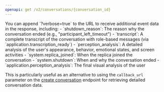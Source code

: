 ```yaml
---
openapi: get /v2/conversations/{conversation_id}
---
```


<Accordion title="Verbose Response Data" icon="lightbulb">
You can append `?verbose=true` to the URL to receive additional event data in the response, including:
- `shutdown_reason`: The reason why the conversation ended (e.g., "participant_left_timeout")
- `transcript`: A complete transcript of the conversation with role-based messages (via `application.transcription_ready`)
- `perception_analysis`: A detailed analysis of the user's appearance, behavior, emotional states, and screen activities
- `system.replica_joined`: When the replica joined the conversation
- `system.shutdown`: When and why the conversation ended
- `application.perception_analysis`: The final visual analysis of the user

This is particularly useful as an alternative to using the `callback_url` parameter on the <a href="/api-reference/conversations/create-conversation" target="_blank" rel="noopener noreferrer">create conversation</a> endpoint for retrieving detailed conversation data.
</Accordion>